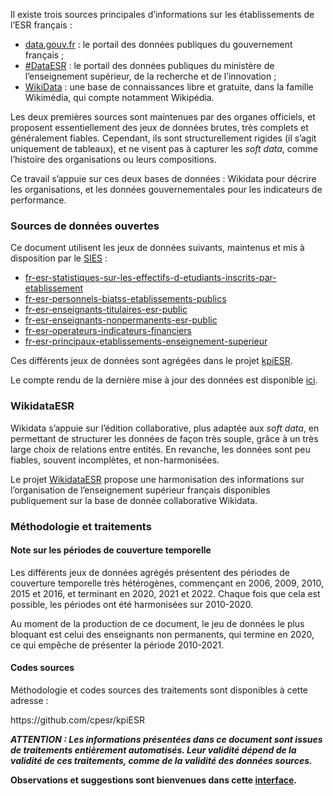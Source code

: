 

Il existe trois sources principales d'informations sur les établissements de l'ESR français :

- [data.gouv.fr](https://www.data.gouv.fr/fr/) : le portail des données publiques du gouvernement français ;
- [#DataESR](https://data.enseignementsup-recherche.gouv.fr/pages/home/) : le portail des données publiques du ministère de l'enseignement supérieur, de la recherche et de l'innovation ;
- [WikiData](https://www.wikidata.org/wiki/Wikidata:Main_Page) : une base de connaissances libre et gratuite, dans la famille Wikimédia, qui compte notamment Wikipédia.

Les deux premières sources sont maintenues par des organes officiels, et proposent essentiellement des jeux de données brutes, très complets et généralement fiables. Cependant, ils sont structurellement rigides (il s'agit uniquement de tableaux), et ne visent pas à capturer les _soft data_, comme l'histoire des organisations ou leurs compositions. 

Ce travail s'appuie sur ces deux bases de données : Wikidata pour décrire les organisations, et les données gouvernementales pour les indicateurs de performance.

### Sources de données ouvertes

Ce document utilisent les jeux de données suivants, maintenus et mis à disposition par le [SIES](https://www.enseignementsup-recherche.gouv.fr/fr/statistiques-et-analyses-50213) : 

- [fr-esr-statistiques-sur-les-effectifs-d-etudiants-inscrits-par-etablissement](https://data.enseignementsup-recherche.gouv.fr/explore/dataset/fr-esr-statistiques-sur-les-effectifs-d-etudiants-inscrits-par-etablissement)
- [fr-esr-personnels-biatss-etablissements-publics](https://data.enseignementsup-recherche.gouv.fr/explore/dataset/fr-esr-personnels-biatss-etablissements-publics)
- [fr-esr-enseignants-titulaires-esr-public](https://data.enseignementsup-recherche.gouv.fr/explore/dataset/fr-esr-enseignants-titulaires-esr-public/)
- [fr-esr-enseignants-nonpermanents-esr-public](https://data.enseignementsup-recherche.gouv.fr/explore/dataset/fr-esr-enseignants-nonpermanents-esr-public/information/)
- [fr-esr-operateurs-indicateurs-financiers](https://data.enseignementsup-recherche.gouv.fr/explore/dataset/fr-esr-operateurs-indicateurs-financiers/information/)
- [fr-esr-principaux-etablissements-enseignement-superieur](https://data.enseignementsup-recherche.gouv.fr/explore/dataset/fr-esr-principaux-etablissements-enseignement-superieur/information/?disjunctive.type_d_etablissement)

Ces différents jeux de données sont agrégées dans le projet [kpiESR](https://github.com/cpesr/kpiESR). 

Le compte rendu de la dernière mise à jour des données est disponible [ici](https://github.com/cpesr/kpiESR/blob/master/maj-data.md).

```{=latex}
\vfill\null
\columnbreak
~ 
\vspace{1.3cm}
```


### WikidataESR {-}

Wikidata s'appuie sur l'édition collaborative, plus adaptée aux  _soft data_, en permettant de structurer les données de façon très souple, grâce à un très large choix de relations entre entités. En revanche, les données sont peu fiables, souvent incomplètes, et non-harmonisées.

Le projet [WikidataESR](https://github.com/cpesr/WikidataESR) propose une harmonisation des informations sur l’organisation de l’enseignement supérieur français disponibles publiquement sur la base de donnée collaborative Wikidata.

### Méthodologie et traitements {-}

#### Note sur les périodes de couverture temporelle {-}

Les différents jeux de données agrégés présentent des périodes de couverture temporelle très hétérogènes, 
commençant en 2006, 2009, 2010, 2015 et 2016, et terminant en 2020, 2021 et 2022.
Chaque fois que cela est possible, les périodes ont été harmonisées sur 2010-2020.

Au moment de la production de ce document, le jeu de données le plus bloquant est celui des 
enseignants non permanents, qui termine en 2020, ce qui empêche de présenter la
période 2010-2021.

#### Codes sources {-}

Méthodologie et codes sources des traitements sont disponibles à cette adresse : 

https://github.com/cpesr/kpiESR

```{=latex}
\vfill
```


___ATTENTION : Les informations présentées dans ce document sont issues de traitements entièrement automatisés. Leur validité dépend de la validité de ces traitements, comme de la validité des données sources.___

__Observations et suggestions sont bienvenues dans cette [interface](https://github.com/cpesr/tdbESR-rapport/issues).__ 
